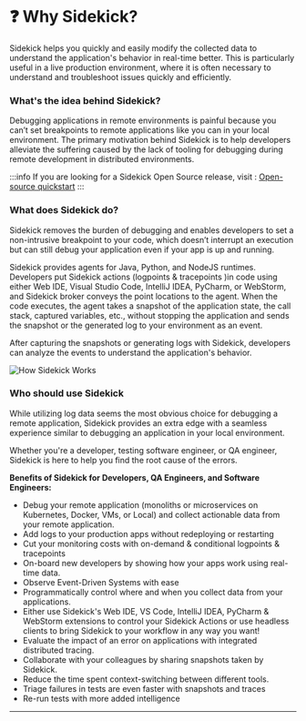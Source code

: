

# ❓ Why Sidekick?

Sidekick helps you quickly and easily modify the collected data to understand the application's behavior in real-time better. This is particularly useful in a live production environment, where it is often necessary to understand and troubleshoot issues quickly and efficiently.

<div className="w-full cols-1">
<Card title="Get Started with Sidekick" target="quick-start-to-thundra-sidekick" isNewWindow={false}>

</Card>
</div>

### What's the idea behind Sidekick?

Debugging applications in remote environments is painful because you can’t set breakpoints to remote applications like you can in your local environment. The primary motivation behind Sidekick is to help developers alleviate the suffering caused by the lack of tooling for debugging during remote development in distributed environments.

:::info
If you are looking for a Sidekick Open Source release, visit :  [Open-source quickstart](open-source/quick-start.md)
:::

### What does Sidekick do?

Sidekick removes the burden of debugging and enables developers to set a non-intrusive breakpoint to your code, which doesn’t interrupt an execution but can still debug your application even if your app is up and running.

Sidekick provides agents for Java, Python, and NodeJS runtimes. Developers put Sidekick actions (logpoints & tracepoints )in code using either Web IDE, Visual Studio Code, IntelliJ IDEA, PyCharm, or WebStorm, and Sidekick broker conveys the point locations to the agent. When the code executes, the agent takes a snapshot of the application state, the call stack, captured variables, etc., without stopping the application and sends the snapshot or the generated log to your environment as an event.

After capturing the snapshots or generating logs with Sidekick, developers can analyze the events to understand the application's behavior.

![How Sidekick Works](.gitbook/assets/HowSidekickWorks.gif)


### Who should use Sidekick

While utilizing log data seems the most obvious choice for debugging a remote application, Sidekick provides an extra edge with a seamless experience similar to debugging an application in your local environment.

Whether you're a developer, testing software engineer, or QA engineer, Sidekick is here to help you find the root cause of the errors.

**Benefits of Sidekick for Developers, QA Engineers, and Software Engineers:**

* Debug your remote application (monoliths or microservices on Kubernetes, Docker, VMs, or Local) and collect actionable data from your remote application.
* Add logs to your production apps without redeploying or restarting
* Cut your monitoring costs with on-demand & conditional logpoints & tracepoints
* On-board new developers by showing how your apps work using real-time data.
* Observe Event-Driven Systems with ease
* Programmatically control where and when you collect data from your applications.
* Either use Sidekick's Web IDE, VS Code, IntelliJ IDEA, PyCharm & WebStorm extensions to control your Sidekick Actions or use headless clients to bring Sidekick to your workflow in any way you want!
* Evaluate the impact of an error on applications with integrated distributed tracing.
* Collaborate with your colleagues by sharing snapshots taken by Sidekick.
* Reduce the time spent context-switching between different tools.
* Triage failures in tests are even faster with snapshots and traces
* Re-run tests with more added intelligence

****
